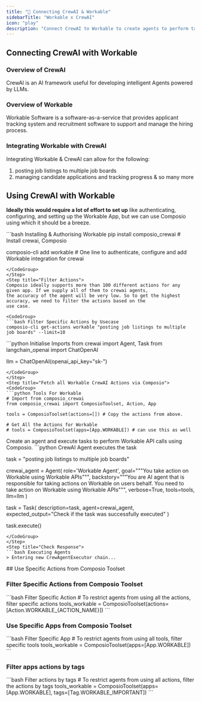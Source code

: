 ```yaml
---
title: "🚀 Connecting CrewAI & Workable"
sidebarTitle: "Workable x CrewAI"
icon: "play"
description: "Connect CrewAI to Workable to create agents to perform tasks using natural language"
---
```


## Connecting CrewAI with Workable

### Overview of CrewAI

CrewAI is an AI framework useful for developing intelligent Agents powered by LLMs.

### Overview of Workable

Workable Software is a software-as-a-service that provides applicant tracking system and recruitment software to support and manage the hiring process.

### Integrating Workable with CrewAI

Integrating Workable & CrewAI can allow for the following:

1. posting job listings to multiple job boards
2. managing candidate applications and tracking progress
& so many more

## Using CrewAI with Workable

<Steps>
<Step title="Setting Up the Environment">

**Ideally this would require a lot of effort to set up** like authenticating, configuring, and setting up the Workable App, but we can use Composio using which it should be a breeze.

<CodeGroup>
```bash Installing & Authorising Workable
pip install composio_crewai # Install crewai, Composio 

composio-cli add workable # One line to authenticate, configure and add Workable integration for crewai
```
</CodeGroup>
</Step>
<Step title="Filter Actions">
Composio ideally supports more than 100 different actions for any given app. If we supply all of them to crewai agents, 
the accuracy of the agent will be very low. So to get the highest accuracy, we need to filter the actions based on the 
use case.

<CodeGroup>
```bash Filter Specific Actions by Usecase
composio-cli get-actions workable "posting job listings to multiple job boards" --limit=10
```
</CodeGroup>

</Step>
<Step title="Import Base Packages">

<CodeGroup>
```python Initialise Imports
from crewai import Agent, Task
from langchain_openai import ChatOpenAI

llm = ChatOpenAI(openai_api_key="sk-<OPENAI KEY>")
```
</CodeGroup>
</Step>
<Step title="Fetch all Workable CrewAI Actions via Composio">
<CodeGroup>
```python Tools For Workable
# Import from composio_crewai
from composio_crewai import ComposioToolset, Action, App

tools = ComposioToolset(actions=[]) # Copy the actions from above. 

# Get All the Actions for Workable
# tools = ComposioToolset(apps=[App.WORKABLE]) # can use this as well
```
</CodeGroup>
</Step>
<Step title="Execute the Agent">
Create an agent and execute tasks to perform Workable API calls using Composio. 
<CodeGroup>
```python CrewAI Agent executes the task

task = "posting job listings to multiple job boards"

crewai_agent = Agent(
    role='Workable Agent',
    goal="""You take action on Workable using Workable APIs""",
    backstory="""You are AI agent that is responsible for taking actions on Workable on users behalf. You need to take action on Workable using Workable APIs""",
    verbose=True,
    tools=tools,
    llm=llm
)

task = Task(
    description=task,
    agent=crewai_agent,
    expected_output="Check if the task was successfully executed"
)

task.execute()
```
</CodeGroup>
</Step>
<Step title="Check Response">
```bash Executing Agents
> Entering new CrewAgentExecutor chain...
```
</Step>
</Steps>
## Use Specific Actions from Composio Toolset

### Filter Specific Actions from Composio Toolset

<CodeGroup>
```bash Filter Specific Action
# To restrict agents from using all the actions, filter specific actions
tools_workable = ComposioToolset(actions=[Action.WORKABLE_{ACTION_NAME}])
```
</CodeGroup>

### Use Specific Apps from Composio Toolset
<CodeGroup>
```bash Filter Specific App
# To restrict agents from using all tools, filter specific tools
tools_workable = ComposioToolset(apps=[App.WORKABLE])
```
</CodeGroup>

### Filter apps actions by tags 
<CodeGroup>
```bash Filter actions by tags
# To restrict agents from using all actions, filter the actions by tags
tools_workable = ComposioToolset(apps=[App.WORKABLE], tags=[Tag.WORKABLE_IMPORTANT])
```
</CodeGroup>